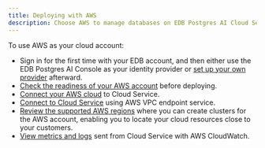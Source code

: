 ```yaml
---
title: Deploying with AWS
description: Choose AWS to manage databases on EDB Postgres AI Cloud Service.
---
```


To use AWS as your cloud account:

-   Sign in for the first time with your EDB account, and then either use the EDB Postgres AI Console as your identity provider or [set up your own provider](/edb-postgres-ai/console/using/organizations/identity_provider/) afterward. 
-   [Check the readiness of your AWS account](/edb-postgres-ai/cloud-service/getting_started/your_cloud_account/preparing_cloud_account/preparing_aws/) before deploying. 
-   [Connect your AWS cloud](/edb-postgres-ai/cloud-service/getting_started/your_cloud_account/connecting_to_your_cloud/connecting_aws/) to Cloud Service. 
-   [Connect to Cloud Service](/edb-postgres-ai/cloud-service/using_cluster/connecting_your_cluster/02_connecting_from_aws/) using AWS VPC endpoint service. 
-   [Review the supported AWS regions](/edb-postgres-ai/cloud-service/references/supported_regions/#aws-regions) where you can create clusters for the AWS account, enabling you to locate your cloud resources close to your customers. 
-   [View metrics and logs](/edb-postgres-ai/cloud-service/using_cluster/monitoring_and_logging/monitoring_from_aws/) sent from Cloud Service with AWS CloudWatch.  
